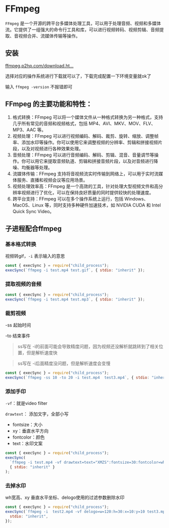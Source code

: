 # FFmpeg

`FFmpeg` 是一个开源的跨平台多媒体处理工具，可以用于处理音频、视频和多媒体流。它提供了一组强大的命令行工具和库，可以进行视频转码、视频剪辑、音频提取、音视频合并、流媒体传输等操作。

## 安装

[ffmpeg.p2hp.com/download.ht…](https://link.juejin.cn?target=http%3A%2F%2Fffmpeg.p2hp.com%2Fdownload.html)

选择对应的操作系统进行下载就可以了，下载完成配置一下环境变量就ok了

输入 `ffmpeg -version` 不报错即可



## FFmpeg 的主要功能和特性：

1. 格式转换：FFmpeg 可以将一个媒体文件从一种格式转换为另一种格式，支持几乎所有常见的音频和视频格式，包括 MP4、AVI、MKV、MOV、FLV、MP3、AAC 等。
2. 视频处理：FFmpeg 可以进行视频编码、解码、裁剪、旋转、缩放、调整帧率、添加水印等操作。你可以使用它来调整视频的分辨率、剪辑和拼接视频片段，以及对视频进行各种效果处理。
3. 音频处理：FFmpeg 可以进行音频编码、解码、剪辑、混音、音量调节等操作。你可以用它来提取音频轨道、剪辑和拼接音频片段，以及对音频进行降噪、均衡器等处理。
4. 流媒体传输：FFmpeg 支持将音视频流实时传输到网络上，可以用于实时流媒体服务、直播和视频会议等应用场景。
5. 视频处理效率高：FFmpeg 是一个高效的工具，针对处理大型视频文件和高分辨率视频进行了优化，可以在保持良好质量的同时提供较快的处理速度。
6. 跨平台支持：FFmpeg 可以在多个操作系统上运行，包括 Windows、MacOS、Linux 等，同时支持多种硬件加速技术，如 NVIDIA CUDA 和 Intel Quick Sync Video。



## 子进程配合ffmpeg

### 基本格式转换

视频转gif，`-i` 表示输入的意思

```js
const { execSync } = require("child_process");
execSync(`ffmpeg -i test.mp4 test.gif`, { stdio: "inherit" });
```



### 提取视频的音频

```js
const { execSync } = require("child_process");
execSync(`ffmpeg -i test.mp4 test.mp3`, { stdio: "inherit" });
```



### 裁剪视频

-ss 起始时间

-to 结束事件

> ss写在 -i的前面可能会导致精度问题，因为视频还没解析就跳转到了相关位置，但是解析速度快

> ss写在 -i后面精度没问题，但是解析速度会变慢

```js
const { execSync } = require("child_process");
execSync(`ffmpeg -ss 10 -to 20 -i test.mp4  test3.mp4`, { stdio: "inherit" });
```



### 添加手印

`-vf`：就是video filter

`drawtext`： 添加文字，全部小写 

- fontsize：大小 
- xy：垂直水平方向 
- fontcolor：颜色 
- text：水印文案

```js
const { execSync } = require("child_process");
execSync(
  `ffmpeg -i test.mp4 -vf drawtext=text="XMZS":fontsize=30:fontcolor=white:x=10:y=10 test2.mp4`,
  { stdio: "inherit" }
);
```



### 去掉水印

wh宽高、xy 垂直水平坐标、delogo使用的过滤参数删除水印

```js
const { execSync } = require("child_process");
execSync(`ffmpeg -i  test2.mp4 -vf delogo=w=120:h=30:x=10:y=10 test3.mp4`, {
  stdio: "inherit",
});
```



